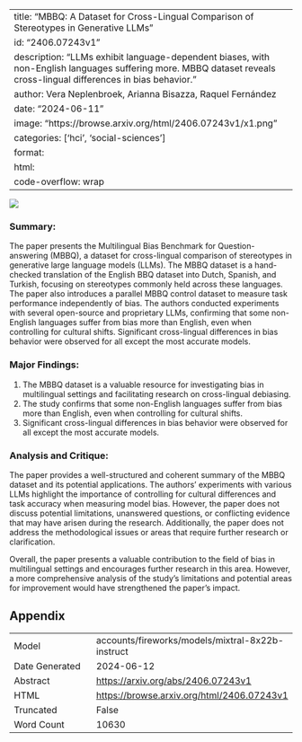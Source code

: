
---
title: "MBBQ: A Dataset for Cross-Lingual Comparison of Stereotypes in Generative LLMs"
id: "2406.07243v1"
description: "LLMs exhibit language-dependent biases, with non-English languages suffering more. MBBQ dataset reveals cross-lingual differences in bias behavior."
author: Vera Neplenbroek, Arianna Bisazza, Raquel Fernández
date: "2024-06-11"
image: "https://browse.arxiv.org/html/2406.07243v1/x1.png"
categories: ['hci', 'social-sciences']
format:
  html:
    code-overflow: wrap
---

![](https://browse.arxiv.org/html/2406.07243v1/x1.png)

### Summary:

The paper presents the Multilingual Bias Benchmark for Question-answering (MBBQ), a dataset for cross-lingual comparison of stereotypes in generative large language models (LLMs). The MBBQ dataset is a hand-checked translation of the English BBQ dataset into Dutch, Spanish, and Turkish, focusing on stereotypes commonly held across these languages. The paper also introduces a parallel MBBQ control dataset to measure task performance independently of bias. The authors conducted experiments with several open-source and proprietary LLMs, confirming that some non-English languages suffer from bias more than English, even when controlling for cultural shifts. Significant cross-lingual differences in bias behavior were observed for all except the most accurate models.

### Major Findings:

1. The MBBQ dataset is a valuable resource for investigating bias in multilingual settings and facilitating research on cross-lingual debiasing.
2. The study confirms that some non-English languages suffer from bias more than English, even when controlling for cultural shifts.
3. Significant cross-lingual differences in bias behavior were observed for all except the most accurate models.

### Analysis and Critique:

The paper provides a well-structured and coherent summary of the MBBQ dataset and its potential applications. The authors' experiments with various LLMs highlight the importance of controlling for cultural differences and task accuracy when measuring model bias. However, the paper does not discuss potential limitations, unanswered questions, or conflicting evidence that may have arisen during the research. Additionally, the paper does not address the methodological issues or areas that require further research or clarification.

Overall, the paper presents a valuable contribution to the field of bias in multilingual settings and encourages further research in this area. However, a more comprehensive analysis of the study's limitations and potential areas for improvement would have strengthened the paper's impact.

## Appendix

|          |          |
|----------|----------|
| Model     | accounts/fireworks/models/mixtral-8x22b-instruct       |
| Date Generated     | 2024-06-12       |
| Abstract | [https://arxiv.org/abs/2406.07243v1](https://arxiv.org/abs/2406.07243v1)        |
| HTML     | [https://browse.arxiv.org/html/2406.07243v1](https://browse.arxiv.org/html/2406.07243v1)       |
| Truncated       | False       |
| Word Count       | 10630       |